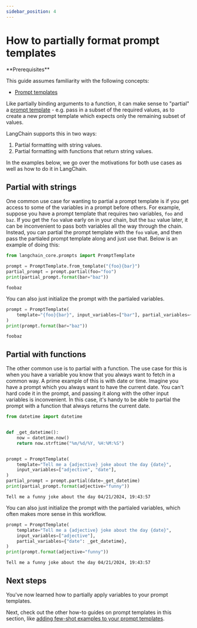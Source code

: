 ```yaml
---
sidebar_position: 4
---
```


# How to partially format prompt templates

<Info>
**Prerequisites**


This guide assumes familiarity with the following concepts:
- [Prompt templates](/oss/javascript/concepts/prompt_templates)

</Info>

Like partially binding arguments to a function, it can make sense to "partial" a [prompt template](/oss/javascript/concepts/prompt_templates/) - e.g. pass in a subset of the required values, as to create a new prompt template which expects only the remaining subset of values.

LangChain supports this in two ways:

1. Partial formatting with string values.
2. Partial formatting with functions that return string values.

In the examples below, we go over the motivations for both use cases as well as how to do it in LangChain.

## Partial with strings

One common use case for wanting to partial a prompt template is if you get access to some of the variables in a prompt before others. For example, suppose you have a prompt template that requires two variables, `foo` and `baz`. If you get the `foo` value early on in your chain, but the `baz` value later, it can be inconvenient to pass both variables all the way through the chain. Instead, you can partial the prompt template with the `foo` value, and then pass the partialed prompt template along and just use that. Below is an example of doing this:



```python
from langchain_core.prompts import PromptTemplate

prompt = PromptTemplate.from_template("{foo}{bar}")
partial_prompt = prompt.partial(foo="foo")
print(partial_prompt.format(bar="baz"))
```
```output
foobaz
```
You can also just initialize the prompt with the partialed variables.



```python
prompt = PromptTemplate(
    template="{foo}{bar}", input_variables=["bar"], partial_variables={"foo": "foo"}
)
print(prompt.format(bar="baz"))
```
```output
foobaz
```
## Partial with functions

The other common use is to partial with a function. The use case for this is when you have a variable you know that you always want to fetch in a common way. A prime example of this is with date or time. Imagine you have a prompt which you always want to have the current date. You can't hard code it in the prompt, and passing it along with the other input variables is inconvenient. In this case, it's handy to be able to partial the prompt with a function that always returns the current date.



```python
from datetime import datetime


def _get_datetime():
    now = datetime.now()
    return now.strftime("%m/%d/%Y, %H:%M:%S")


prompt = PromptTemplate(
    template="Tell me a {adjective} joke about the day {date}",
    input_variables=["adjective", "date"],
)
partial_prompt = prompt.partial(date=_get_datetime)
print(partial_prompt.format(adjective="funny"))
```
```output
Tell me a funny joke about the day 04/21/2024, 19:43:57
```
You can also just initialize the prompt with the partialed variables, which often makes more sense in this workflow.



```python
prompt = PromptTemplate(
    template="Tell me a {adjective} joke about the day {date}",
    input_variables=["adjective"],
    partial_variables={"date": _get_datetime},
)
print(prompt.format(adjective="funny"))
```
```output
Tell me a funny joke about the day 04/21/2024, 19:43:57
```
## Next steps

You've now learned how to partially apply variables to your prompt templates.

Next, check out the other how-to guides on prompt templates in this section, like [adding few-shot examples to your prompt templates](/oss/javascript/how-to/few_shot_examples_chat).
